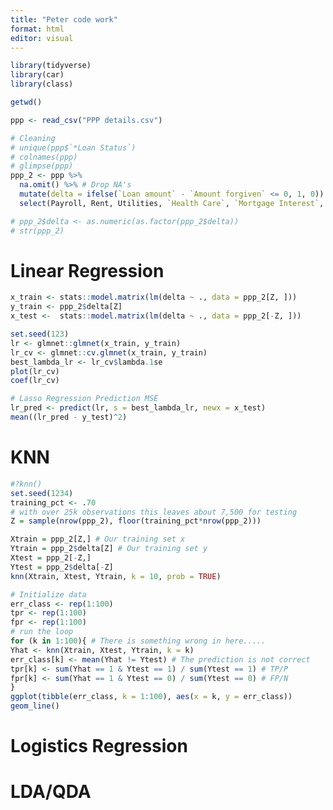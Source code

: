 ```yaml
---
title: "Peter code work"
format: html
editor: visual
---
```


```r
library(tidyverse)
library(car)
library(class)
```

```r
getwd()

ppp <- read_csv("PPP details.csv")
```

```r
# Cleaning
# unique(ppp$`*Loan Status`)
# colnames(ppp)
# glimpse(ppp)
ppp_2 <- ppp %>%
  na.omit() %>% # Drop NA's
  mutate(delta = ifelse(`Loan amount` - `Amount forgiven` <= 0, 1, 0)) %>% #Coerce a categorical variable to help with prediction.
  select(Payroll, Rent, Utilities, `Health Care`, `Mortgage Interest`, `Debt Interest`, `Jobs reported`, delta)

# ppp_2$delta <- as.numeric(as.factor(ppp_2$delta))
# str(ppp_2)
```

# Linear Regression

```r
x_train <- stats::model.matrix(lm(delta ~ ., data = ppp_2[Z, ]))
y_train <- ppp_2$delta[Z]
x_test <-  stats::model.matrix(lm(delta ~ ., data = ppp_2[-Z, ]))                  

set.seed(123)
lr <- glmnet::glmnet(x_train, y_train) 
lr_cv <- glmnet::cv.glmnet(x_train, y_train)
best_lambda_lr <- lr_cv$lambda.1se
plot(lr_cv)
coef(lr_cv)

# Lasso Regression Prediction MSE
lr_pred <- predict(lr, s = best_lambda_lr, newx = x_test)
mean((lr_pred - y_test)^2)
```

# KNN

```r
#?knn()
set.seed(1234)
training_pct <- .70
# with over 25k observations this leaves about 7,500 for testing
Z = sample(nrow(ppp_2), floor(training_pct*nrow(ppp_2)))

Xtrain = ppp_2[Z,] # Our training set x
Ytrain = ppp_2$delta[Z] # Our training set y
Xtest = ppp_2[-Z,]
Ytest = ppp_2$delta[-Z]
knn(Xtrain, Xtest, Ytrain, k = 10, prob = TRUE)

# Initialize data
err_class <- rep(1:100)
tpr <- rep(1:100)
fpr <- rep(1:100)
# run the loop
for (k in 1:100){ # There is something wrong in here.....
Yhat <- knn(Xtrain, Xtest, Ytrain, k = k)
err_class[k] <- mean(Yhat != Ytest) # The prediction is not correct
tpr[k] <- sum(Yhat == 1 & Ytest == 1) / sum(Ytest == 1) # TP/P
fpr[k] <- sum(Yhat == 1 & Ytest == 0) / sum(Ytest == 0) # FP/N
}
ggplot(tibble(err_class, k = 1:100), aes(x = k, y = err_class))
geom_line()
```

# Logistics Regression

# LDA/QDA
